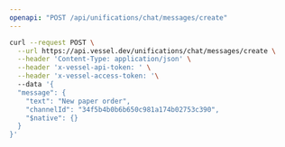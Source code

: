 ```yaml
---
openapi: "POST /api/unifications/chat/messages/create"
---
```


<RequestExample>

```bash Request
curl --request POST \
  --url https://api.vessel.dev/unifications/chat/messages/create \
  --header 'Content-Type: application/json' \
  --header 'x-vessel-api-token: ' \
  --header 'x-vessel-access-token: '\ 
  --data '{
  "message": {
    "text": "New paper order",
    "channelId": "34f5b4b0b6b650c981a174b02753c390",
    "$native": {}
  }
}'
```

</RequestExample>


      